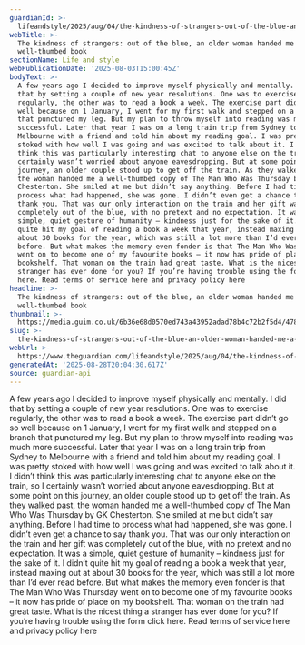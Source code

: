 ```yaml
---
guardianId: >-
  lifeandstyle/2025/aug/04/the-kindness-of-strangers-out-of-the-blue-an-older-woman-handed-me-a-well-thumbed-book
webTitle: >-
  The kindness of strangers: out of the blue, an older woman handed me a
  well-thumbed book
sectionName: Life and style
webPublicationDate: '2025-08-03T15:00:45Z'
bodyText: >-
  A few years ago I decided to improve myself physically and mentally. I did
  that by setting a couple of new year resolutions. One was to exercise
  regularly, the other was to read a book a week. The exercise part didn’t go so
  well because on 1 January, I went for my first walk and stepped on a branch
  that punctured my leg. But my plan to throw myself into reading was much more
  successful. Later that year I was on a long train trip from Sydney to
  Melbourne with a friend and told him about my reading goal. I was pretty
  stoked with how well I was going and was excited to talk about it. I didn’t
  think this was particularly interesting chat to anyone else on the train, so I
  certainly wasn’t worried about anyone eavesdropping. But at some point on this
  journey, an older couple stood up to get off the train. As they walked past,
  the woman handed me a well-thumbed copy of The Man Who Was Thursday by GK
  Chesterton. She smiled at me but didn’t say anything. Before I had time to
  process what had happened, she was gone. I didn’t even get a chance to say
  thank you. That was our only interaction on the train and her gift was
  completely out of the blue, with no pretext and no expectation. It was a
  simple, quiet gesture of humanity – kindness just for the sake of it. I didn’t
  quite hit my goal of reading a book a week that year, instead maxing out at
  about 30 books for the year, which was still a lot more than I’d ever read
  before. But what makes the memory even fonder is that The Man Who Was Thursday
  went on to become one of my favourite books – it now has pride of place on my
  bookshelf. That woman on the train had great taste. What is the nicest thing a
  stranger has ever done for you? If you’re having trouble using the form click
  here. Read terms of service here and privacy policy here
headline: >-
  The kindness of strangers: out of the blue, an older woman handed me a
  well-thumbed book
thumbnail: >-
  https://media.guim.co.uk/6b36e68d0570ed743a43952adad78b4c72b2f5d4/478_0_5637_4508/500.jpg
slug: >-
  the-kindness-of-strangers-out-of-the-blue-an-older-woman-handed-me-a-well-thumbed-book
webUrl: >-
  https://www.theguardian.com/lifeandstyle/2025/aug/04/the-kindness-of-strangers-out-of-the-blue-an-older-woman-handed-me-a-well-thumbed-book
generatedAt: '2025-08-28T20:04:30.617Z'
source: guardian-api
---
```

A few years ago I decided to improve myself physically and mentally. I did that by setting a couple of new year resolutions. One was to exercise regularly, the other was to read a book a week. The exercise part didn’t go so well because on 1 January, I went for my first walk and stepped on a branch that punctured my leg. But my plan to throw myself into reading was much more successful. Later that year I was on a long train trip from Sydney to Melbourne with a friend and told him about my reading goal. I was pretty stoked with how well I was going and was excited to talk about it. I didn’t think this was particularly interesting chat to anyone else on the train, so I certainly wasn’t worried about anyone eavesdropping. But at some point on this journey, an older couple stood up to get off the train. As they walked past, the woman handed me a well-thumbed copy of The Man Who Was Thursday by GK Chesterton. She smiled at me but didn’t say anything. Before I had time to process what had happened, she was gone. I didn’t even get a chance to say thank you. That was our only interaction on the train and her gift was completely out of the blue, with no pretext and no expectation. It was a simple, quiet gesture of humanity – kindness just for the sake of it. I didn’t quite hit my goal of reading a book a week that year, instead maxing out at about 30 books for the year, which was still a lot more than I’d ever read before. But what makes the memory even fonder is that The Man Who Was Thursday went on to become one of my favourite books – it now has pride of place on my bookshelf. That woman on the train had great taste. What is the nicest thing a stranger has ever done for you? If you’re having trouble using the form click here. Read terms of service here and privacy policy here
